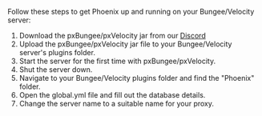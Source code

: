 Follow these steps to get Phoenix up and running on your Bungee/Velocity server:

1. Download the pxBungee/pxVelocity jar from our [Discord](https://ptb.discord.com/channels/888463667895623812/1067486276296642560)
2. Upload the pxBungee/pxVelocity jar file to your Bungee/Velocity server's plugins folder.
3. Start the server for the first time with pxBungee/pxVelocity.
4. Shut the server down.
5. Navigate to your Bungee/Velocity plugins folder and find the "Phoenix" folder.
6. Open the global.yml file and fill out the database details.
7. Change the server name to a suitable name for your proxy.